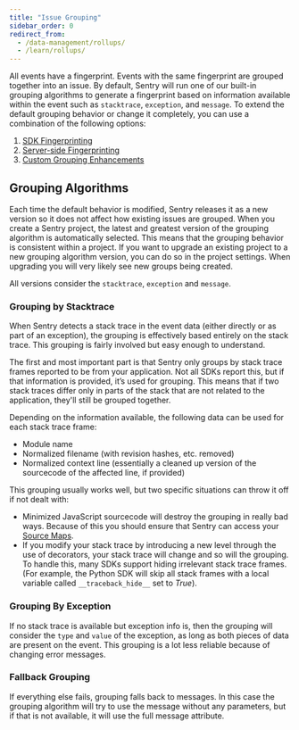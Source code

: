 ```yaml
---
title: "Issue Grouping"
sidebar_order: 0
redirect_from:
  - /data-management/rollups/
  - /learn/rollups/
---
```


All events have a fingerprint. Events with the same fingerprint are grouped together into an issue. By default, Sentry will run one of our built-in grouping algorithms to generate a fingerprint based on information available within the event such as `stacktrace`, `exception`, and `message`. To extend the default grouping behavior or change it completely, you can use a combination of the following options:

1. [SDK Fingerprinting](./sdk-fingerprinting/)
2. [Server-side Fingerprinting](./server-side-fingerprinting/)
3. [Custom Grouping Enhancements](./grouping-enhancements/)

## Grouping Algorithms

Each time the default behavior is modified, Sentry releases it as a new version so it does not affect how existing issues are grouped. When you create a Sentry project, the latest and greatest version of the grouping algorithm is automatically selected. This means that the grouping behavior is consistent within a project. If you want to upgrade an existing project to a new grouping algorithm version, you can do so in the project settings. When upgrading you will very likely see new groups being created.

All versions consider the `stacktrace`, `exception` and `message`.

### Grouping by Stacktrace

When Sentry detects a stack trace in the event data (either directly or as part of an exception), the grouping is effectively based entirely on the stack trace. This grouping is fairly involved but easy enough to understand.

The first and most important part is that Sentry only groups by stack trace frames reported to be from your application. Not all SDKs report this, but if that information is provided, it’s used for grouping. This means that if two stack traces differ only in parts of the stack that are not related to the application, they'll still be grouped together.

Depending on the information available, the following data can be used for each stack trace frame:

- Module name
- Normalized filename (with revision hashes, etc. removed)
- Normalized context line (essentially a cleaned up version of the sourcecode of the affected line, if provided)

This grouping usually works well, but two specific situations can throw it off if not dealt with:

- Minimized JavaScript sourcecode will destroy the grouping in really bad ways. Because of this you should ensure that Sentry can access your [Source Maps](/platforms/javascript/sourcemaps/).
- If you modify your stack trace by introducing a new level through the use of decorators, your stack trace will change and so will the grouping. To handle this, many SDKs support hiding irrelevant stack trace frames. (For example, the Python SDK will skip all stack frames with a local variable called `__traceback_hide__` set to _True_).

### Grouping By Exception

If no stack trace is available but exception info is, then the grouping will consider the `type` and `value` of the exception, as long as both pieces of data are present on the event. This grouping is a lot less reliable because of changing error messages.

### Fallback Grouping

If everything else fails, grouping falls back to messages. In this case the grouping algorithm will try to use the message without any parameters, but if that is not available, it will use the full message attribute.
